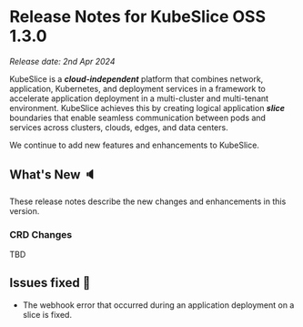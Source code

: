 # Release Notes for KubeSlice OSS 1.3.0

*Release date: 2nd Apr 2024*

KubeSlice is a ***cloud-independent*** platform that combines network, application, Kubernetes, and deployment services 
in a framework to accelerate application deployment in a multi-cluster and multi-tenant environment. KubeSlice achieves this 
by creating logical application ***slice*** boundaries that enable seamless communication between pods and services across 
clusters, clouds, edges, and data centers.

We continue to add new features and enhancements to KubeSlice. 

## What's New :speaker:
These release notes describe the new changes and enhancements in this version.


### CRD Changes
TBD 


## Issues fixed :wrench:
* The webhook error that occurred during an application deployment on a slice is fixed. 